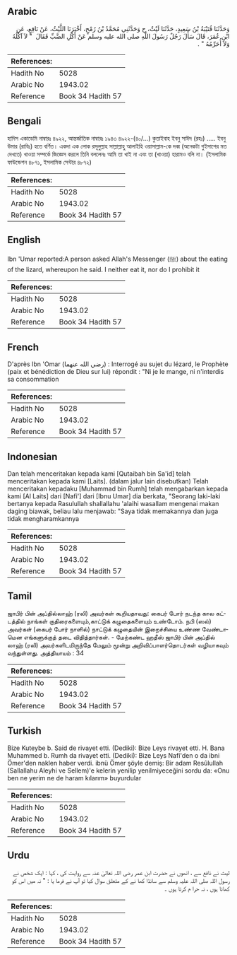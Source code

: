 ## Arabic

<div dir="rtl" lang="ar" style={{fontSize:'larger',backgroundColor:'#f8f9fa',padding:20}}>وَحَدَّثَنَا قُتَيْبَةُ بْنُ سَعِيدٍ، حَدَّثَنَا لَيْثٌ، ح وَحَدَّثَنِي مُحَمَّدُ بْنُ رُمْحٍ، أَخْبَرَنَا اللَّيْثُ، عَنْ نَافِعٍ، عَنِ ابْنِ عُمَرَ، قَالَ سَأَلَ رَجُلٌ رَسُولَ اللَّهِ صلى الله عليه وسلم عَنْ أَكْلِ الضَّبِّ فَقَالَ ‏ "‏ لاَ آكُلُهُ وَلاَ أُحَرِّمُهُ ‏"‏ ‏.‏</div><div style={{backgroundColor:'#f8f9fa',padding:20, marginBottom: 10}}><table>
        <thead>
          <tr>
            <th>References:</th>
            <th></th>
          </tr>
        </thead>
        <tbody><tr><td>Hadith No</td><td>5028</td></tr><tr><td>Arabic No</td><td>1943.02</td></tr><tr><td>Reference</td><td>Book 34 Hadith 57</td></tr></tbody></table></div>

## Bengali

<div dir="ltr" lang="bn" style={{fontSize:'larger',backgroundColor:'#f8f9fa',padding:20}}>হাদিস একাডেমি নাম্বারঃ ৪৯২২, আন্তর্জাতিক নাম্বারঃ ১৯৪৩ ৪৯২২-(৪০/...) কুতাইবাহ ইবনু সাঈদ (রহঃ) ..... ইবনু উমার (রাযিঃ) হতে বর্ণিত। একদা এক লোক রসূলুল্লাহ সাল্লাল্লাহু আলাইহি ওয়াসাল্লাম-কে দব্ব (অনেকটা গুইসাপের মত দেখতে) খাওয়া সম্পর্কে জিজ্ঞেস করলে তিনি বললেনঃ আমি তা খাই না এবং তা (খাওয়া) হারামও বলি না। (ইসলামিক ফাউন্ডেশন ৪৮৭১, ইসলামিক সেন্টার ৪৮৭২)</div><div style={{backgroundColor:'#f8f9fa',padding:20, marginBottom: 10}}><table>
        <thead>
          <tr>
            <th>References:</th>
            <th></th>
          </tr>
        </thead>
        <tbody><tr><td>Hadith No</td><td>5028</td></tr><tr><td>Arabic No</td><td>1943.02</td></tr><tr><td>Reference</td><td>Book 34 Hadith 57</td></tr></tbody></table></div>

## English

<div dir="ltr" lang="en" style={{fontSize:'larger',backgroundColor:'#f8f9fa',padding:20}}>Ibn 'Umar reported:A person asked Allah's Messenger (ﷺ) about the eating of the lizard, whereupon he said. I neither eat it, nor do I prohibit it</div><div style={{backgroundColor:'#f8f9fa',padding:20, marginBottom: 10}}><table>
        <thead>
          <tr>
            <th>References:</th>
            <th></th>
          </tr>
        </thead>
        <tbody><tr><td>Hadith No</td><td>5028</td></tr><tr><td>Arabic No</td><td>1943.02</td></tr><tr><td>Reference</td><td>Book 34 Hadith 57</td></tr></tbody></table></div>

## French

<div dir="ltr" lang="fr" style={{fontSize:'larger',backgroundColor:'#f8f9fa',padding:20}}>D'après Ibn 'Omar (رضي الله عنهما) : Interrogé au sujet du lézard, le Prophète (paix et bénédiction de Dieu sur lui) répondit : "Ni je le mange, ni n'interdis sa consommation</div><div style={{backgroundColor:'#f8f9fa',padding:20, marginBottom: 10}}><table>
        <thead>
          <tr>
            <th>References:</th>
            <th></th>
          </tr>
        </thead>
        <tbody><tr><td>Hadith No</td><td>5028</td></tr><tr><td>Arabic No</td><td>1943.02</td></tr><tr><td>Reference</td><td>Book 34 Hadith 57</td></tr></tbody></table></div>

## Indonesian

<div dir="ltr" lang="id" style={{fontSize:'larger',backgroundColor:'#f8f9fa',padding:20}}>Dan telah menceritakan kepada kami [Qutaibah bin Sa'id] telah menceritakan kepada kami [Laits]. (dalam jalur lain disebutkan) Telah menceritakan kepadaku [Muhammad bin Rumh] telah mengabarkan kepada kami [Al Laits] dari [Nafi'] dari [Ibnu Umar] dia berkata, "Seorang laki-laki bertanya kepada Rasulullah shallallahu 'alaihi wasallam mengenai makan daging biawak, beliau lalu menjawab: "Saya tidak memakannya dan juga tidak mengharamkannya</div><div style={{backgroundColor:'#f8f9fa',padding:20, marginBottom: 10}}><table>
        <thead>
          <tr>
            <th>References:</th>
            <th></th>
          </tr>
        </thead>
        <tbody><tr><td>Hadith No</td><td>5028</td></tr><tr><td>Arabic No</td><td>1943.02</td></tr><tr><td>Reference</td><td>Book 34 Hadith 57</td></tr></tbody></table></div>

## Tamil

<div dir="ltr" lang="ta" style={{fontSize:'larger',backgroundColor:'#f8f9fa',padding:20}}>ஜாபிர் பின் அப்தில்லாஹ் (ரலி) அவர்கள் கூறியதாவது: கைபர் போர் நடந்த கால கட்டத்தில் நாங்கள் குதிரைகளையும்,காட்டுக் கழுதைகளையும் உண்டோம். நபி (ஸல்) அவர்கள் (கைபர் போர் நாளில்) நாட்டுக் கழுதையின் இறைச்சியை உண்ண வேண்டாமென எங்களுக்குத் தடை விதித்தார்கள். - மேற்கண்ட ஹதீஸ் ஜாபிர் பின் அப்தில் லாஹ் (ரலி) அவர்களிடமிருந்தே மேலும் மூன்று அறிவிப்பாளர்தொடர்கள் வழியாகவும் வந்துள்ளது. அத்தியாயம் : 34</div><div style={{backgroundColor:'#f8f9fa',padding:20, marginBottom: 10}}><table>
        <thead>
          <tr>
            <th>References:</th>
            <th></th>
          </tr>
        </thead>
        <tbody><tr><td>Hadith No</td><td>5028</td></tr><tr><td>Arabic No</td><td>1943.02</td></tr><tr><td>Reference</td><td>Book 34 Hadith 57</td></tr></tbody></table></div>

## Turkish

<div dir="ltr" lang="tr" style={{fontSize:'larger',backgroundColor:'#f8f9fa',padding:20}}>Bize Kuteybe b. Said de rivayet etti. (Dediki): Bize Leys rivayet etti. H. Bana Muhammed b. Rumh da rivayet etti. (Dediki): Bize Leys Nafi'den o da ibni Ömer'den naklen haber verdi. ibnü Ömer şöyle demiş: Bir adam Resûlullah (Sallallahu Aleyhi ve Sellem)'e kelerin yenilip yenilmiyeceğini sordu da: «Onu ben ne yerim ne de haram kılarım» buyurdular</div><div style={{backgroundColor:'#f8f9fa',padding:20, marginBottom: 10}}><table>
        <thead>
          <tr>
            <th>References:</th>
            <th></th>
          </tr>
        </thead>
        <tbody><tr><td>Hadith No</td><td>5028</td></tr><tr><td>Arabic No</td><td>1943.02</td></tr><tr><td>Reference</td><td>Book 34 Hadith 57</td></tr></tbody></table></div>

## Urdu

<div dir="rtl" lang="ur" style={{fontSize:'larger',backgroundColor:'#f8f9fa',padding:20}}>لیث نے نافع سے ، انھوں نے حضرت ابن عمر رضی اللہ تعالیٰ عنہ سے روایت کی ، کہا : ایک شخص نے رسول اللہ صلی اللہ علیہ وسلم سے سانڈا کھا نے کے متعلق سوال کیا تو آپ نے فرما یا : " نہ میں اس کو کھاتا ہوں ، نہ حرا م کرتا ہوں ۔</div><div style={{backgroundColor:'#f8f9fa',padding:20, marginBottom: 10}}><table>
        <thead>
          <tr>
            <th>References:</th>
            <th></th>
          </tr>
        </thead>
        <tbody><tr><td>Hadith No</td><td>5028</td></tr><tr><td>Arabic No</td><td>1943.02</td></tr><tr><td>Reference</td><td>Book 34 Hadith 57</td></tr></tbody></table></div>